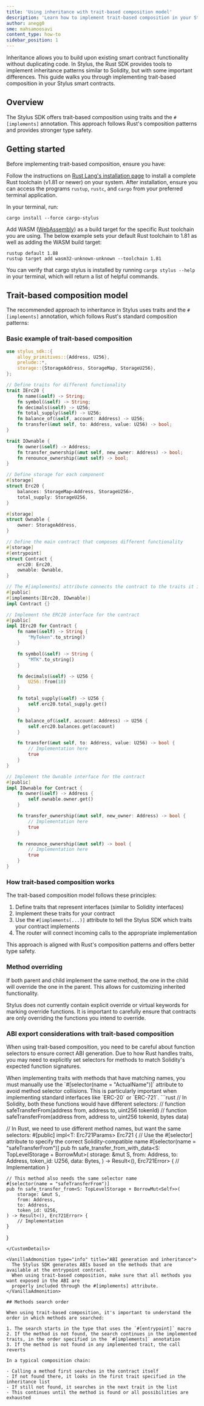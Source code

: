 ```yaml
---
title: 'Using inheritance with trait-based composition model'
description: 'Learn how to implement trait-based composition in your Stylus smart contracts'
author: anegg0
sme: mahsamoosavi
content_type: how-to
sidebar_position: 1
---
```



Inheritance allows you to build upon existing smart contract functionality without duplicating code. In Stylus, the Rust SDK provides tools to implement inheritance patterns similar to Solidity, but with some important differences. This guide walks you through implementing trait-based composition in your Stylus smart contracts.

## Overview

The Stylus SDK offers trait-based composition using traits and the `#[implements]` annotation. This approach follows Rust's composition patterns and provides stronger type safety.

## Getting started

Before implementing trait-based composition, ensure you have:

<CustomDetails summary="Rust toolchain">

Follow the instructions on [Rust Lang's installation page](https://www.rust-lang.org/tools/install) to install a complete Rust toolchain (v1.81 or newer) on your system. After installation, ensure you can access the programs `rustup`, `rustc`, and `cargo` from your preferred terminal application.

</CustomDetails>

<CustomDetails summary="cargo stylus">

In your terminal, run:

```shell
cargo install --force cargo-stylus
```

Add WASM ([WebAssembly](https://webassembly.org/)) as a build target for the specific Rust toolchain you are using. The below example sets your default Rust toolchain to 1.81 as well as adding the WASM build target:

```shell
rustup default 1.88
rustup target add wasm32-unknown-unknown --toolchain 1.81
```

You can verify that cargo stylus is installed by running `cargo stylus --help` in your terminal, which will return a list of helpful commands.

</CustomDetails>

## Trait-based composition model

The recommended approach to inheritance in Stylus uses traits and the `#[implements]` annotation, which follows Rust's standard composition patterns:

### Basic example of trait-based composition

<CustomDetails summary="Trait-Based Inheritance Example: ERC-20">

```rust
use stylus_sdk::{
    alloy_primitives::{Address, U256},
    prelude::*,
    storage::{StorageAddress, StorageMap, StorageU256},
};

// Define traits for different functionality
trait IErc20 {
    fn name(&self) -> String;
    fn symbol(&self) -> String;
    fn decimals(&self) -> U256;
    fn total_supply(&self) -> U256;
    fn balance_of(&self, account: Address) -> U256;
    fn transfer(&mut self, to: Address, value: U256) -> bool;
}

trait IOwnable {
    fn owner(&self) -> Address;
    fn transfer_ownership(&mut self, new_owner: Address) -> bool;
    fn renounce_ownership(&mut self) -> bool;
}

// Define storage for each component
#[storage]
struct Erc20 {
    balances: StorageMap<Address, StorageU256>,
    total_supply: StorageU256,
}

#[storage]
struct Ownable {
    owner: StorageAddress,
}

// Define the main contract that composes different functionality
#[storage]
#[entrypoint]
struct Contract {
    erc20: Erc20,
    ownable: Ownable,
}

// The #[implements] attribute connects the contract to the traits it implements
#[public]
#[implements(IErc20, IOwnable)]
impl Contract {}

// Implement the ERC20 interface for the contract
#[public]
impl IErc20 for Contract {
    fn name(&self) -> String {
        "MyToken".to_string()
    }

    fn symbol(&self) -> String {
        "MTK".to_string()
    }

    fn decimals(&self) -> U256 {
        U256::from(18)
    }

    fn total_supply(&self) -> U256 {
        self.erc20.total_supply.get()
    }

    fn balance_of(&self, account: Address) -> U256 {
        self.erc20.balances.get(account)
    }

    fn transfer(&mut self, to: Address, value: U256) -> bool {
        // Implementation here
        true
    }
}

// Implement the Ownable interface for the contract
#[public]
impl IOwnable for Contract {
    fn owner(&self) -> Address {
        self.ownable.owner.get()
    }

    fn transfer_ownership(&mut self, new_owner: Address) -> bool {
        // Implementation here
        true
    }

    fn renounce_ownership(&mut self) -> bool {
        // Implementation here
        true
    }
}
```

</CustomDetails>

### How trait-based composition works

The trait-based composition model follows these principles:

1. Define traits that represent interfaces (similar to Solidity interfaces)
2. Implement these traits for your contract
3. Use the `#[implements(...)]` attribute to tell the Stylus SDK which traits your contract implements
4. The router will connect incoming calls to the appropriate implementation

This approach is aligned with Rust's composition patterns and offers better type safety.

### Method overriding

If both parent and child implement the same method, the one in the child will override the one in the parent. This allows for customizing inherited functionality.

<VanillaAdmonition type="caution" title="No explicit override keywords">
  Stylus does not currently contain explicit override or virtual keywords for marking override
  functions. It is important to carefully ensure that contracts are only overriding the functions
  you intend to override.
</VanillaAdmonition>

### ABI export considerations with trait-based composition

When using trait-based composition, you need to be careful about function selectors to ensure correct ABI generation. Due to how Rust handles traits, you may need to explicitly set selectors for methods to match Solidity's expected function signatures.

<VanillaAdmonition type="caution" title="Selector precision">
  When implementing traits with methods that have matching names, you must manually use the
  `#[selector(name = "ActualName")]` attribute to avoid method selector collisions. This is
  particularly important when implementing standard interfaces like `ERC-20` or `ERC-721`.
</VanillaAdmonition>

<CustomDetails summary="Selector issue example: ERC-721">
```rust
// In Solidity, both these functions would have different selectors:
// function safeTransferFrom(address from, address to, uint256 tokenId)
// function safeTransferFrom(address from, address to, uint256 tokenId, bytes data)

// In Rust, we need to use different method names, but want the same selectors:
#[public]
impl<T: Erc721Params> Erc721<T> {
// Use the #[selector] attribute to specify the correct Solidity-compatible name
#[selector(name = "safeTransferFrom")]
pub fn safe_transfer_from_with_data<S: TopLevelStorage + BorrowMut<Self>>(
storage: &mut S,
from: Address,
to: Address,
token_id: U256,
data: Bytes,
) -> Result<(), Erc721Error> {
// Implementation
}

    // This method also needs the same selector name
    #[selector(name = "safeTransferFrom")]
    pub fn safe_transfer_from<S: TopLevelStorage + BorrowMut<Self>>(
        storage: &mut S,
        from: Address,
        to: Address,
        token_id: U256,
    ) -> Result<(), Erc721Error> {
        // Implementation
    }

}

```
</CustomDetails>

<VanillaAdmonition type="info" title="ABI generation and inheritance">
  The Stylus SDK generates ABIs based on the methods that are available at the entrypoint contract.
  When using trait-based composition, make sure that all methods you want exposed in the ABI are
  properly included through the #[implements] attribute.
</VanillaAdmonition>

## Methods search order

When using trait-based composition, it's important to understand the order in which methods are searched:

1. The search starts in the type that uses the `#[entrypoint]` macro
2. If the method is not found, the search continues in the implemented traits, in the order specified in the `#[implements]` annotation
3. If the method is not found in any implemented trait, the call reverts

In a typical composition chain:

- Calling a method first searches in the contract itself
- If not found there, it looks in the first trait specified in the inheritance list
- If still not found, it searches in the next trait in the list
- This continues until the method is found or all possibilities are exhausted
```

